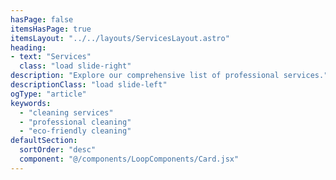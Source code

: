 ```yaml
---
hasPage: false
itemsHasPage: true
itemsLayout: "../../layouts/ServicesLayout.astro"
heading: 
- text: "Services"
  class: "load slide-right"
description: "Explore our comprehensive list of professional services."
descriptionClass: "load slide-left"
ogType: "article"
keywords:
  - "cleaning services"
  - "professional cleaning"
  - "eco-friendly cleaning"
defaultSection:
  sortOrder: "desc"
  component: "@/components/LoopComponents/Card.jsx"
---
```


<Section collection="services" query="getAll" />

<Section
  collection="projects"
  query="related"
  heading="Related Projects"
/>

<Section
  collection="testimonials"
  query="related"
  heading="Client Testimonials"
/>

<Section
  collection="clients"
  query="related"
/>
